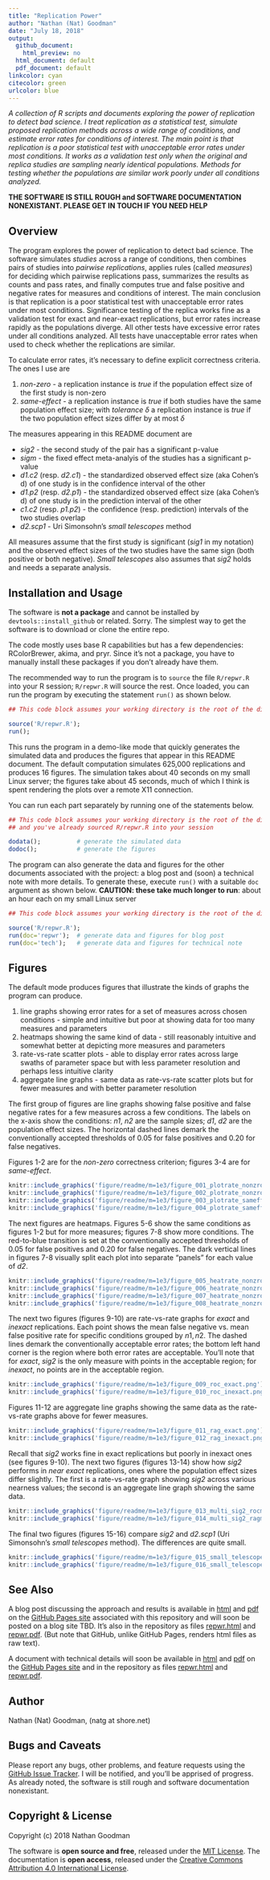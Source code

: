 ```yaml
---
title: "Replication Power"
author: "Nathan (Nat) Goodman"
date: "July 18, 2018"
output:
  github_document:
    html_preview: no
  html_document: default
  pdf_document: default
linkcolor: cyan
citecolor: green
urlcolor: blue
---
```

<!-- README.md is generated from README.Rmd. Please edit that file -->

*A collection of R scripts and documents exploring the power of replication to detect bad science. I treat replication as a statistical test, simulate proposed replication methods across a wide range of conditions, and estimate error rates for conditions of interest. The main point is that replication is a poor statistical test with unacceptable error rates under most conditions. It works as a validation test only when the original and replica studies are sampling nearly identical populations. Methods for testing whether the populations are similar work poorly under all conditions analyzed.*

**THE SOFTWARE IS STILL ROUGH and SOFTWARE DOCUMENTATION NONEXISTANT. PLEASE GET IN TOUCH IF YOU NEED HELP**

## Overview

The program explores the power of replication to detect bad science. The software simulates *studies* across a range of conditions, then combines pairs of studies into *pairwise replications*, applies rules (called *measures*) for deciding which pairwise replications pass, summarizes the results as counts and pass rates, and finally computes true and false positive and negative rates for measures and conditions of interest. The main conclusion is that replication is a poor statistical test with unacceptable error rates under most conditions. Significance testing of the replica works fine as a validation test for exact and near-exact replications, but error rates increase rapidly as the populations diverge. All other tests have excessive error rates under all conditions analyzed. All tests have unacceptable error rates when used to check whether the replications are similar.

To calculate error rates, it's necessary to define explicit correctness criteria.  The ones I use are

1. *non-zero* - a replication instance is *true* if the population effect size of the first study is non-zero
2. *same-effect* - a replication instance is *true* if both studies have the same population effect size; with *tolerance* $\delta$ a replication instance is *true* if the two population effect sizes differ by at most $\delta$

The measures appearing in this README document are

- *sig2* - the second study of the pair has a significant p-value
- *sigm* - the fixed effect meta-analyis of the studies has a significant p-value
- *d1.c2* (resp. *d2.c1*) - the standardized observed effect size (aka Cohen's d) of one study is in the confidence interval of the other 
- *d1.p2* (resp. *d2.p1*) - the standardized observed effect size (aka Cohen's d) of one study is in the prediction interval of the other 
- *c1.c2* (resp. *p1.p2*) - the confidence (resp. prediction) intervals of the two studies overlap
- *d2.scp1* - Uri Simonsohn's *small telescopes* method

All measures assume that the first study is significant (*sig1* in my notation) and the observed effect sizes of the two studies have the same sign (both positive or both negative). *Small telescopes* also assumes that *sig2* holds and needs a separate analysis.

## Installation and Usage

The software is **not a package** and cannot be installed by `devtools::install_github` or related. Sorry. The simplest way to get the software is to download or clone the entire repo.

The code mostly uses base R capabilities but has a few dependencies: RColorBrewer, akima, and pryr. Since it's not a package, you have to manually install these packages if you don't already have them.

The recommended way to run the program is to `source` the file `R/repwr.R` into your R session; `R/repwr.R` will source the rest. Once loaded, you can run the program by executing the statement `run()`  as shown below.

``` r
## This code block assumes your working directory is the root of the distribution.

source('R/repwr.R');
run();
```

This runs the program in a demo-like mode that quickly generates the simulated data and produces the figures that appear in this README document. The default computation simulates 625,000 replications and produces 16 figures. The simulation takes about 40 seconds on my small Linux server; the figures take about 45 seconds, much of which I think is spent rendering the plots over a remote X11 connection.  

You can run each part separately by running one of the statements below.

``` r
## This code block assumes your working directory is the root of the distribution
## and you've already sourced R/repwr.R into your session

dodata();          # generate the simulated data
dodoc();           # generate the figures
```

The program can also generate the data and figures for the other documents associated with the project: a blog post and (soon) a technical note with more details.  To generate these, execute `run()` with a suitable `doc` argument as shown below.  **CAUTION: these take much longer to run**: about an hour each on my small Linux server

``` r
## This code block assumes your working directory is the root of the distribution.

source('R/repwr.R');
run(doc='repwr');  # generate data and figures for blog post
run(doc='tech');   # generate data and figures for technical note
```

## Figures

The default mode produces figures that illustrate the kinds of graphs the program can produce.

1. line graphs showing error rates for a set of measures across chosen conditions - simple and intuitive but poor at showing data for too many measures and parameters
2. heatmaps showing the same kind of data - still reasonably intuitive and somewhat better at depicting more measures and parameters
3. rate-vs-rate scatter plots - able to display error rates across large swaths of parameter space but with less parameter resolution and perhaps less intuitive clarity
4. aggregate line graphs - same data as rate-vs-rate scatter plots but for fewer measures and with better parameter resolution

The first group of figures are line graphs showing false positive and false negative rates for a few measures across a few conditions. The labels on the x-axis show the conditions: *n1*, *n2* are the sample sizes; *d1*, *d2* are the population effect sizes. The horizontal dashed lines demark the conventionally accepted thresholds of 0.05 for false positives and 0.20 for false negatives.

Figures 1-2 are for the *non-zero* correctness criterion; figures 3-4 are for *same-effect*.

```r
knitr::include_graphics('figure/readme/m=1e3/figure_001_plotrate_nonzro_fpr.png');
knitr::include_graphics('figure/readme/m=1e3/figure_002_plotrate_nonzro_fnr.png');
knitr::include_graphics('figure/readme/m=1e3/figure_003_plotrate_sameff_fpr.png');
knitr::include_graphics('figure/readme/m=1e3/figure_004_plotrate_sameff_fnr.png');
```

The next figures are heatmaps. Figures 5-6 show the same conditions as figures 1-2 but for more measures; figures 7-8 show more conditions. 
The red-to-blue transition is set at the conventionally accepted thresholds of 0.05 for false positives and 0.20 for false negatives. The  dark vertical lines in figures 7-8 visually split each plot into separate "panels" for each value of *d2*.

```r
knitr::include_graphics('figure/readme/m=1e3/figure_005_heatrate_nonzro_fpr.png');
knitr::include_graphics('figure/readme/m=1e3/figure_006_heatrate_nonzro_fnr.png');
knitr::include_graphics('figure/readme/m=1e3/figure_007_heatrate_nonzro_fpr_multi.png');
knitr::include_graphics('figure/readme/m=1e3/figure_008_heatrate_nonzro_fnr_multi.png');
```

The next two figures (figures 9-10) are rate-vs-rate graphs for *exact* and *inexact* replications. Each point shows the mean false negative vs. mean false positive rate for specific conditions grouped by $n1,n2$. The dashed lines demark the conventionally acceptable error rates; the bottom left hand corner is the region where both error rates are acceptable. You'll note that for *exact*, *sig2* is the only measure with points in the acceptable region; for *inexact*, no points are in the acceptable region.

```r
knitr::include_graphics('figure/readme/m=1e3/figure_009_roc_exact.png');
knitr::include_graphics('figure/readme/m=1e3/figure_010_roc_inexact.png');
```

Figures 11-12 are aggregate line graphs showing the same data as the rate-vs-rate graphs above for fewer measures.

```r
knitr::include_graphics('figure/readme/m=1e3/figure_011_rag_exact.png');
knitr::include_graphics('figure/readme/m=1e3/figure_012_rag_inexact.png');
```

Recall that *sig2* works fine in exact replications but poorly in inexact ones (see figures 9-10).  The next two figures (figures 13-14) show how *sig2* performs in  *near exact* replications, ones where the population effect sizes differ slightly. The first is a rate-vs-rate graph showing *sig2* across various nearness values; the second is an aggregate line graph showing the same data.

```r
knitr::include_graphics('figure/readme/m=1e3/figure_013_multi_sig2_rocm.png');
knitr::include_graphics('figure/readme/m=1e3/figure_014_multi_sig2_ragm.png');
```

The final two figures (figures 15-16) compare *sig2* and *d2.scp1* (Uri Simonsohn's *small telescopes* method). The differences are quite small.

```r
knitr::include_graphics('figure/readme/m=1e3/figure_015_small_telescopes_roc.png');
knitr::include_graphics('figure/readme/m=1e3/figure_016_small_telescopes_rag.png');
```

## See Also

A blog post discussing the approach and results is available in [html](https://natgoodman.github.io/repwr/repwr.html) and [pdf](https://natgoodman.github.io/repwr/repwr.pdf) on the [GitHub Pages site](https://natgoodman.github.io/repwr) associated with this repository and will soon be posted on a blog site TBD. It's also in the repository as files [repwr.html](repwr.html) and [repwr.pdf](repwr.pdf). (But note that GitHub, unlike GitHub Pages, renders html files as raw text).

A document with technical details will soon be available in [html](https://natgoodman.github.io/repwr/tech.html) and [pdf](https://natgoodman.github.io/repwr/tech.pdf) on the [GitHub Pages site](https://natgoodman.github.io/repwr) and in the repository as files [repwr.html](repwr.html) and [repwr.pdf](repwr.pdf).

## Author

Nathan (Nat) Goodman, (natg at shore.net)

## Bugs and Caveats

Please report any bugs, other problems, and feature requests using the [GitHub Issue Tracker](https://github.com/natgoodman/repwr/issues). I will be notified, and you'll be apprised of progress. As already noted, the software is still rough and software documentation nonexistant.

## Copyright & License

Copyright (c) 2018 Nathan Goodman

The software is **open source and free**, released under the [MIT License](https://opensource.org/licenses/MIT). The documentation is **open access**, released under the [Creative Commons Attribution 4.0 International License](https://creativecommons.org/licenses/by/4.0).

